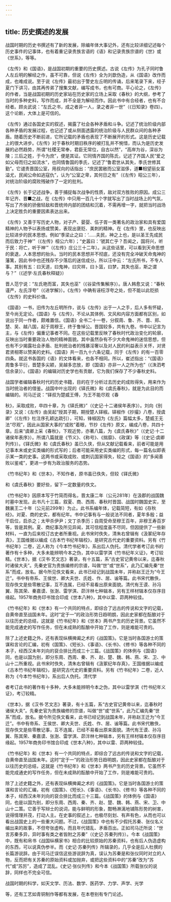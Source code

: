 ```yaml
---
---
---
```

title: 历史撰述的发展
---



战国时期的历史书撰述有了新的发展，除编年体大事记外，还有比较详细记述每个历史事件的记事体，也有着重记录贵族言语的《语》和记录贵族宗谱的《世》或《世系》，等等。

《左传》和《国语》，是战国初期的重要的历史撰述。古说《左传》为孔子同时鲁人左丘明的解经之作，虽不可靠，但说《左传》全为刘歆伪造，从《国语》改作而成，也难成说。至于说《左传》最初出于警史左丘明的传诵，后来笔录下来，经子夏门下讲习，由其再传弟了搜集文献，编写成书，也有可商。平心论之，《左传》的作者，当是战国初期的历史家站在历史家的立场上采取《春秋》的大纲，参考了当时的多种史料，写作而成，并不全是为解经而作。因此书中有合经者，也有不合经者。顾炎武说：“左氏之书，成之者非一人，录之者非一世”（《日知录》卷四）。这个论断，大体上是可信的。

《左传》通过各国史实的叙述，揭露了社会各种矛盾和斗争。记述了统治阶级内部各种矛盾的发展过程，也记述了或从侧面透露的统治阶级与人民群众间的各种矛盾。随着历史不断前进，它所记载的矛盾也表现了不断展开的形式。这是历史记载上的很大进步。《左传》对于春秋时期旧秩序的被打乱并不惋惜，而认为是历史发展的必然趋势，所谓“社稷无常奉，君臣无常位，自古以然”，“高岸为谷，深谷为陵；三后之姓，于今为庶”，便是其证。它同情齐国的陈氏，记述了齐国人民“爱之如父母而归之如流水”，也同情鲁国的季氏，记述了“鲁君世从其失，季氏世修其勤”。它谴责晋国公室，用叔向的话指出：“庶民罢敝而公室滋侈，道■相望丽女富溢尤，民闻公命如逃寇仇”，认为“公室之卑，其何日之有”（《左传》昭公三年），对统治阶级的腐败残破作了一定的批判。

《左传》长于记述战争，善于捕捉每次战争的性质，敌对双方胜败的原因。成公三年记齐、晋■之战，在《左传》中只用一百几十个字就写出了当时战场上的气氛，写出了齐侯的骄傲轻敌和晋统帅内部的团结和沉着，不需再增一字，就把当时战场上决定胜负的重要因素表达出来。

《左传》又善于写历史人物，对子产、晏婴、伍子胥一类著名的政治家和具有爱国精神的人物予以表扬或赞美，表现出褒贬、美刺的精神。在《左传》里，也反映出比较进步的民本思想。例如“季梁止之曰：‘……夫民，神之上也，是以圣王先成民而后致力于神’”（《左传》桓公六年）；“史嚣曰：‘虢其亡乎？吾闻之，国将兴，听于民：将亡，听于神’”（《左传》庄公三十二年）。从这些话里，可以看到天命思想的衰退，人本思想的抬头。当时的民本思想并不彻底，还没有完全冲破天命鬼神的藩篱，因此书中也还残存不少落后的迷信成分。所以汪中云：“左氏所书，不专人事。其别有五：曰天道，曰鬼神，曰灾祥，曰卜篮，曰梦。其失也巫，斯之谓与？”（《述学·左氏春秋释疑》）

晋人范宁说：“左氏艳而富，其失也巫”（《谷梁传集解序》）。唐人韩愈又说：“春秋谨严，左氏浮夸”（《进学解》）。《左传》中确有诬枉浮夸之处，但不能以此贬损《左传》的史料价值。

《国语》一书，旧传为左丘明所作，说与《左传》出于一人之手，后人多有怀疑，至今尚无定论。《国语》与《左传》，不论从其体例、文风和内容方面都有区别，如说出于同一作者，颇难置信。《国语》全书二十一卷，分叙周、鲁、齐、晋、郑、楚、吴、越八国，起于周穆王，终于鲁悼公。晋国较多，共有九卷。书中以记言为主，与《左传》偏重记事者不同。在这些记载里反映了春秋时代政治变化的轮廓，反映出当时重要政治人物的精神面貌。其中虽然杂有不少大命鬼神的迷信思想，但也有不少揭露社会矛盾、批判统治者的残暴淫奢以及对人民的利益表示关怀，对贤君贤相寄以赞美的史料。《国语》共一百九十六条记载，同于《左传》的有一百零四条。就这书各国的《语》的文体看来，也各不相同。所以，崔述指出：“《国语》周鲁多平衍，晋楚多尖颖，吴越多恣放，即《国语》亦非一人之所为也”（《洙泗考信余录》）。《国语》的编辑对历史学也有贡献，它为我们保存了不少春秋史料。

战国学者编辑春秋时代的历史书籍，目的在于分析过去历史的成败得失，用来作为当时统治者的借鉴。战国中叶出现的《铎氏微》和《虞氏春秋》，就是为此目的而编辑的。司马迁说：“铎叔为楚威王傅，为王不能尽观《春

秋》，采取成败，卒四十章，为《铎氏微》”（《史记·十二诸侯年表序》）。刘向《别录》又说：《左传》由吴起“授其子期，期授楚人铎椒。铎椒作《抄撮》八卷，授虞卿”（《左传》杜注序孔颖达疏引），可知，锋椒因为《左氏》篇幅太多，楚威王无法“尽观”，因此从国家大事的“成败”着眼，节抄《左传》原文，编成八卷，共四十章。后来“虞卿上采《春秋》，下观近势，亦著八篇，为《虞氏春秋》”（《史记·十二诸侯年表序》）。所谓八篇就是《节义》、《称号》、《揣靡》、《政谋》等（《史记·虞卿列传》）。《铎氏微》和《虞氏春秋》虽已久侠，但从文献记载看来，前者可能是用记事本末或史实类编的形式写的；后者可能采用史实类编的形式，每一篇名似即表示某一类的史事。这两书或采取成败、或刺讥国家得失，较之《国语》的“多闻善败以鉴戒”，更进一步有为政治服务的态势。

《竹书纪年》和《世本》，不知作者，原书虽已佚失，但较《铎氏微》

和《虞氏春秋》要好些，留下一定数量的佚文。

《竹书纪年》因原本写于竹简而得名，晋太康二年（公元281年）在汲郡的战国魏时墓中发现。此书凡十三篇，叙夏、商、西周、春秋时晋国、战国时魏国史实，至魏襄王二十年（公元前299年）为止。此书系编年体，记载简短，有如《存秋经》。对夏、商的史实，都有纪年。书中记事有与一般说法不同者，夏年多殷；益干启位，启杀之；太甲杀伊尹；文丁杀季历；自周受命至穆王百年，非穆王寿百岁等，皆是其例。夏、商纪事及所见异闻，其可信程度虽不尽同，但因提供了一些新材料，一直为后来校订古史者所重视。此书宋时佚失，清朱右曾辑有《汲冢纪年存真》，王国维据以编成《古本竹书纪年辑校》，是研究古代史的重要资料。另有《竹书纪年》二卷，近人称为《今本竹书纪年》，系出后人伪托。清代学者考订此书的著作有十多种，大多未能辨明今本之伪，其中以雷学淇《竹书纪年义证》，考订较精。《世本》，据《汉书·艺文志》著录，有十五篇，系“古史官记黄帝以来，迄春秋时诸侯大夫”。先秦史官为贵族编修的宗谱，叫做“世”或“世系”，此乃汇编先秦“世系”而成，放名。据今所见佚文看来，此书已经记到战国未年，并称赵王迁为“今王迁”。书中有帝系、王侯世、卿大夫世、氏姓、作、居、谧等篇。此书宋代散佚，现存佚文是些零散记事，互不连属，已经不易看出原来面貌。清代有王谟、孙冯翼、陈其荣、秦嘉谟、张澍、雷学淇、茆泮林七种辑本，另有王样材辑本仅存序目缘起。1957年商务印书馆合印成《世本八种》，其中以雷、茆两种较佳。

《竹书纪年》和《世本》有一个共同的特点，即综合了远古的传说和文字的记载，自黄帝直至战国未年。这时“定于一”的政治形势日趋明朗，因此史家都在酝酿对于以往历史的总结，这就是《竹书纪年》和《世本》两书产生的历史背景。它虽然不能完成通史的写作任务，但在未成熟的酝酿中开始了工作，则是难能可贵的。

除了上述史籍之外，还有表现纵横捭阖之术的《战国策》。它是当时各国游士的策谋和言论的汇编，初有《国策》、《短长》、《事语》、《长书》、《修书》等各种不同的本子，经西汉未年刘向的裒合排比而成三十三篇。《战国策》的体例与《国语》同，也是以国为别，即分东周、西周、秦、齐、赵、楚、魏、韩、燕、宋、卫、中山十二所重视。此书宋时佚失，清朱右曾辑有《汲冢纪年存真》，王国维据以编成《古本竹书纪年辑校》，是研究古代史的重要资料。另有《竹书纪年》二卷，近人称为《今本竹书纪年》，系出后人伪托。清代学

者考订此书的著作有十多种，大多未能辨明今本之伪，其中以雷学淇《竹书纪年义证》，考订较精。

《世本》，据《汉书·艺文志》著录，有十五篇，系“古史官记黄帝以来，迄春秋时诸侯大夫”。先秦史官为贵族编修的宗谱，叫做“世”或“世系”，此乃汇编先秦“世系”而成，放名。据今所见佚文看来，此书已经记到战国未年，并称赵王迁为“今王迁”。书中有帝系、王侯世、卿大夫世、氏姓、作、居、谧等篇。此书宋代散佚，现存佚文是些零散记事，互不连属，已经不易看出原来面貌。清代有王谟、孙冯翼、陈其荣、秦嘉谟、张澍、雷学淇、茆泮林七种辑本，另有王样材辑本仅存序目缘起。1957年商务印书馆合印成《世本八种》，其中以雷、茆两种较佳。

《竹书纪年》和《世本》有一个共同的特点，即综合了远古的传说和文字的记载，自黄帝直至战国未年。这时“定于一”的政治形势日趋明朗，因此史家都在酝酿对于以往历史的总结，这就是《竹书纪年》和《世本》两书产生的历史背景。它虽然不能完成通史的写作任务，但在未成熟的酝酿中开始了工作，则是难能可贵的。

除了上述史籍之外，还有表现纵横捭阖之术的《战国策》。它是当时各国游士的策谋和言论的汇编，初有《国策》、《短长》、《事语》、《长书》、《修书》等各种不同的本子，经西汉未年刘向的裒合排比而成三十三篇。《战国策》的体例与《国语》同，也是以国为别，即分东周、西周、秦、齐、赵、楚、魏、韩、燕、宋、卫、中山十二策。它善于写辩士的说词，能与鲜明的形象，酣畅淋漓地铺陈形势的树害，说得情理并茂，打动人主。在史事的叙述上，也极尽刻划、有声有色，从而也可以看出战国史上的一些重大问题。不过，《战国策》中也有不少假托苏秦、张仪名义编出来的故事，不但夸张虚构，而且年代错乱、矛盾百出。正如司马迁所说：“世言苏秦多异，异时事有类之者皆附之苏秦”（《史记·苏秦列传》）。今本《战国策》中，既有和帛书《战国纵横家书》相合的比较原始的苏秦资料，也有后人伪造虚构的东西，可以说真伪参半。而《史记·苏秦列传》所辑录的，几乎全是后人杜撰的长篇游说辞。由于司马迁误信这些游说辞为真，误认为苏秦是和张仪同时对立的人物，反而把有关苏秦的原始资料或加抛弃，或把这些资料中的“苏秦”改为“苏代”或“苏厉”，造成了混乱。《史记·张仪列传》和今本《战国策》所载张仪的说辞，同样也不完全可信。

战国时期的科学，如天文学、历法、数学、医药学、力学、声学、光学

等，还有工艺如青铜制作等都有发展，在本卷别有专门论述。